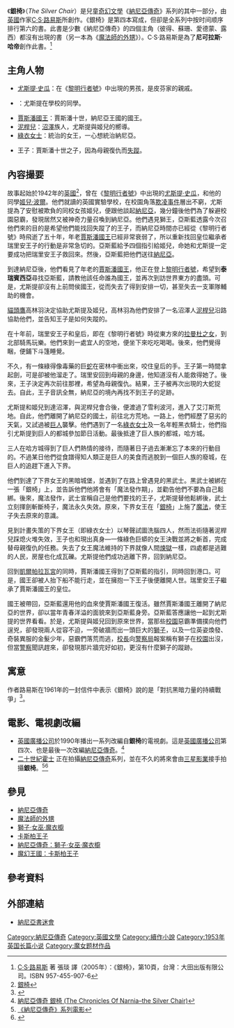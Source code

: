 {{noteTA
|1=zh-hans:杜鲁普金;zh-hant:川卜金;
|2=zh-hans:阿斯兰;zh-hant:亞斯藍;
|3=zh-hans:凯斯宾;zh-hk:卡斯柏;zh-tw:賈思潘;
|4=zh-hans:黎明破浪号;zh-hant:黎明行者號;
}}
{{infobox Book | <!-- See Wikipedia:WikiProject_Novels or Wikipedia:WikiProject_Books -->
| name          = 銀椅
| title_orig    = The Silver Chair
| translator    = 
| image         = [[File:Silver_Chair.jpg|File:Silver Chair.jpg]]
| image_caption = 
| author        = [[C·S·路易斯|C·S·路易斯]]
| illustrator   = [[波琳·拜恩斯|波琳·拜恩斯]]
| cover_artist  = 
| country       = [[英國|英國]]
| language      = [[英文|英文]]
| series        = [[納尼亞傳奇|納尼亞傳奇]]
| genre         = [[奇幻小說|奇幻小說]]、[[兒童文學|兒童文學]]
| publisher     = 
| release_date  = 1953年
| media_type    = 
| pages         = 202 頁
| isbn          = N/A 
| preceded_by   = [[黎明行者號|黎明行者號]]
| followed_by   = [[最後的戰役|最後的戰役]]
}}

《'''銀椅'''》（''The Silver Chair''）是兒童[[奇幻文學|奇幻文學]]《[[納尼亞傳奇|納尼亞傳奇]]》系列的其中一部分，由[[英國|英國]]作家[[C·S·路易斯|C·S·路易斯]]所創作。《銀椅》是第四本寫成，但卻是全系列中按时间顺序排行第六的書。此書是少數《納尼亞傳奇》的四個主角（彼得、蘇珊、愛德蒙、露西）都沒有出現的書（另一本為《[[魔法師的外甥|魔法師的外甥]]》）。C·S·路易斯是為了'''尼可拉斯·哈帝'''創作此書。<ref>[[C·S·路易斯|C·S·路易斯]] 著 張琰 譯（2005年）：《銀椅》，第10頁，台灣：大田出版有限公司。ISBN 957-455-907-6</ref>

== 主角人物 ==
* [[尤斯提·史瓜|尤斯提·史瓜]]：在《[[黎明行者號|黎明行者號]]》中出現的男孩，是皮芬家的親戚。
* {{le|姬兒‧波爾|Jill Pole|姬兒}}：尤斯提在學校的同學。 
* [[賈斯潘王子|賈斯潘國王]]：賈斯潘十世，納尼亞王國的國王。
* [[泥桿兒|泥桿兒]]：[[沼澤|沼澤]]族人，尤斯提與姬兒的嚮導。
* [[綠衣女士|綠衣女士]]：統治{{le|下界 (納尼亞)|Underland (Narnia)|下界}}的女王，一心想統治納尼亞。
*{{le|瑞里安|Rilian}}王子：賈斯潘十世之子，因為母親復仇而[[失蹤|失蹤]]。

==內容撮要==
故事起始於1942年的[[英國|英國]]<ref>[http://disney.lovesakura.com/Narnia/book/chair.htm 銀椅]</ref>，曾在《[[黎明行者號|黎明行者號]]》中出現的[[尤斯提·史瓜|尤斯提·史瓜]]，和他的同學[[姬兒·波爾|姬兒·波爾]]。他們就讀的英國實驗學校，在校園角落[[校園霸凌|欺凌事件]]層出不窮，尤斯提為了安慰被欺負的同校女孩姬兒，便跟他談起[[納尼亞_(世界)|納尼亞]]，幾分鐘後他們為了躲避校園惡霸，發現居然又被神奇力量召喚到納尼亞。他們遇見獅王{{le|亞斯藍|Aslan}}，亞斯藍透露今次召他們來的目的是希望他們能找回失蹤了的{{le|瑞里安|Rilian}}王子，而納尼亞時間亦已經從《黎明行者號》時飛逝了五十年，年老[[賈斯潘王子|賈斯潘國王]]已經非常衰弱了，所以重新找回皇位繼承者瑞里安王子的行動是非常急切的。亞斯藍給予四個指引給姬兒，命她和尤斯提一定要成功把瑞里安王子救回來。然後，亞斯藍把他們送往[[納尼亞_(世界)|納尼亞]]。

到達納尼亞後，他們看見了年老的[[賈斯潘王子|賈斯潘國王]]，他正在登上[[黎明行者號|黎明行者號]]，希望到'''泰瑞賓西亞'''尋找亞斯藍，請教他該任命誰為國王，並再次到訪世界東方的盡頭。可是，尤斯提卻沒有上前問侯國王，從而失去了得到安排一切，甚至失去一支軍隊輔助的機會。

[[貓頭鷹|貓頭鷹]]高林羽決定協助尤斯提及姬兒，高林羽為他們安排了一名沼澤人[[泥桿兒|泥桿兒]]沿路協助他們，並告知王子是如何失蹤的。

在十年前，瑞里安王子和皇后，即在《黎明行者號》時從東方來的[[拉曼杜的女兒|拉曼杜之女]]，到北部騎馬玩樂。他們來到一處宜人的空地，便坐下來吃吃喝喝。後來，他們覺得睏，便鋪下斗篷睡覺。

不久，有一條綠得像毒藥的巨[[蛇|蛇]]在密林中衝出來，咬住皇后的手。王子第一時間拿起劍，可是卻被他溜走了。瑞里安回到母親的身邊，他知道沒有人能救得她了。後來，王子決定再次前往那裡，希望為母親復仇。結果，王子被再次出現的大蛇捉去。自此，王子音訊全無，納尼亞的境內再找不到王子的足跡。

尤斯提和姬兒到達沼澤，與泥桿兒會合後，便渡過了雪利波河，進入了艾汀斯荒地。自此，他們離開了納尼亞的國土，前往北方荒地。一路上，他們經歷了惡劣的天氣，又試過被[[巨人|巨人]]襲擊。他們遇到了一名[[綠衣女士|綠衣女士]]及一名年輕黑衣騎士，他們指引尤斯提到巨人的都城參加節日活動。最後抵達了巨人族的都城，哈方城。

三人在哈方城得到了巨人們熱情的接待，而隨著日子過去漸漸忘了本來的行動目的。不過某日他們從食譜得知人類正是巨人的美食而逃脫到一個巨人族的廢城，在巨人的追趕下進入下界。

他們到達了下界女王的黑暗城堡，並遇到了在路上曾遇見的黑武士。黑武士被綁在一張「銀椅」上，並告訴他們他將會有「魔法發作期」，並勸告他們不要為自己鬆綁。後來，魔法發作，武士宣稱自己是他們要找的王子，尤斯提替他鬆綁後，武士立刻揮劍斬斷椅子，魔法永久失效。原來，下界女王在「[[納尼亞傳奇中的魔法物品列表#銀椅|銀椅]]」上施了[[魔法|魔法]]，使王子失去原來的意識。

見到計畫失策的下界女王（即綠衣女士）以琴聲試圖洗腦四人，然而法術隨著泥桿兒踩熄火堆失效，王子也和現出真身—一條綠色巨蟒的女王決戰並將之斬首，完成替母親復仇的任務。失去了女王魔法維持的下界就像人間[[煉獄|煉獄]]一樣，四處都是逃難的人民，房屋也化成瓦礫。尤斯提他們成功逃離下界，回到納尼亞。

回到[[凱爾帕拉瓦宮|凱爾帕拉瓦宮]]的同時，賈斯潘國王得到了亞斯藍的指引，同時回到港口。可是，國王卻被人抬下船不能行走，並在擁抱一下王子後便離開人世。瑞里安王子繼承了賈斯潘國王的皇位。

國王被帶回{{le|亞斯藍的國度|Aslan's Country}}，亞斯藍還用他的血來使賈斯潘國王復活。雖然賈斯潘國王離開了納尼亞的世界，卻以當年青春洋溢的面貌來到亞斯藍身旁。亞斯藍答應讓他一起到尤斯提的世界看看。於是，尤斯提與姬兒回到原來世界，當那些[[校園|校園]]惡霸準備撲向他們逞兇，卻發現兩人從容不迫，一旁破牆而出一頭巨大的[[獅子|獅子]]，以及一位英姿煥發、奇裝異服的金髮少年，惡霸們落荒而逃，[[校長|校長]]向[[警察局|警察局]]報案稱有獅子在[[校園|校園]]出沒，但當[[警察|警察]]聞訊趕來，卻發現那片牆完好如初，更沒有什麼獅子的蹤跡。

==寓意==
作者路易斯在1961年的一封信件中表示《銀椅》說的是「對抗黑暗力量的持續戰爭」<ref>{{Cite book|title=走進魔衣櫥：路易斯與納尼亞的閱讀地圖|last=幸佳慧|publisher=時報文化|year=2006年1月|isbn=957-13-4429-X|location=臺北}}</ref>。

==電影、電視劇改編==
*[[英國廣播公司|英國廣播公司]]於1990年播出一系列改編自'''銀椅'''的電視劇。這是[[英國廣播公司|英國廣播公司]]第四次、也是最後一次改編[[納尼亞傳奇|納尼亞傳奇]]。<ref>[http://www.ivideo.com.tw/rent_video/video_detail.asp?film_id=26949 納尼亞傳奇 銀椅 (The Chronicles Of Narnia–the Silver Chair)]</ref>
*[[二十世紀霍士|二十世紀霍士]] 正在拍攝[[納尼亞傳奇|納尼亞傳奇]]系列，並在不久的將來會由[[三星影業|三星影業]]接手拍攝'''銀椅'''。<ref>[http://disney.lovesakura.com/Narnia/movie/movie.htm 《納尼亞傳奇》系列電影]</ref><ref>{{cite news | url = http://chinese.gospelherald.com/news/cul-22877-0/ | title = 《納尼亞傳奇4:銀椅》電影版 戈登接手製作 | author = 田偉 | publisher = 基督日報 | date = 2013年10月7日 | language = zh-hant }}</ref>

==參見==
{{portal|小說}}
*[[納尼亞傳奇|納尼亞傳奇]]
*[[魔法師的外甥|魔法師的外甥]]
*[[獅子·女巫·魔衣櫥|獅子·女巫·魔衣櫥]]
*[[卡斯柏王子|卡斯柏王子]]
*[[納尼亞傳奇：獅子·女巫·魔衣櫥|納尼亞傳奇：獅子·女巫·魔衣櫥]]
*[[魔幻王國：卡斯柏王子|魔幻王國：卡斯柏王子]]

==參考資料==
{{reflist}}

==外部連結==
*[https://web.archive.org/web/20080725020023/http://www.narniafans.com/books/bk_sc.php 納尼亞書迷會]

{{魔幻王國}}
{{DEFAULTSORT:Silver Chair, The}}
[[Category:納尼亞傳奇|Category:納尼亞傳奇]]
[[Category:英國文學|Category:英國文學]]
[[Category:續作小說|Category:續作小說]]
[[Category:1953年英国长篇小说|Category:1953年英国长篇小说]]
[[Category:魔女题材作品|Category:魔女题材作品]]